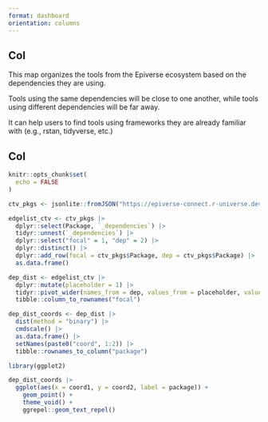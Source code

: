 ```yaml
---
format: dashboard
orientation: columns
---
```


## Col {width=20%}

::: {.card title="How to read this map?"}

This map organizes the tools from the Epiverse ecosystem based on the dependencies they are using.

Tools using the same dependencies will be close to one another, while tools using different dependencies will be far away.

It can help users to find tools using frameworks they are already familiar with (e.g., rstan, tidyverse, etc.)

:::

## Col

```r
knitr::opts_chunk$set(
  echo = FALSE
)
```

```r
ctv_pkgs <- jsonlite::fromJSON("https://epiverse-connect.r-universe.dev/api/packages/")

edgelist_ctv <- ctv_pkgs |>
  dplyr::select(Package, `_dependencies`) |>
  tidyr::unnest(`_dependencies`) |>
  dplyr::select("focal" = 1, "dep" = 2) |>
  dplyr::distinct() |>
  dplyr::add_row(focal = ctv_pkgs$Package, dep = ctv_pkgs$Package) |>
  as.data.frame()
```

```r
dep_dist <- edgelist_ctv |>
  dplyr::mutate(placeholder = 1) |>
  tidyr::pivot_wider(names_from = dep, values_from = placeholder, values_fill = 0) |>
  tibble::column_to_rownames("focal")
```

```r
dep_dist_coords <- dep_dist |>
  dist(method = "binary") |>
  cmdscale() |>
  as.data.frame() |>
  setNames(paste0("coord", 1:2)) |>
  tibble::rownames_to_column("package")
```

```r
library(ggplot2)

dep_dist_coords |>
  ggplot(aes(x = coord1, y = coord2, label = package)) +
    geom_point() +
    theme_void() +
    ggrepel::geom_text_repel()
```
